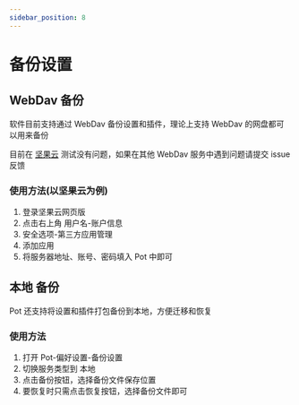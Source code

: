 ```yaml
---
sidebar_position: 8
---
```


# 备份设置

## WebDav 备份

软件目前支持通过 WebDav 备份设置和插件，理论上支持 WebDav 的网盘都可以用来备份

目前在 [坚果云](https://www.jianguoyun.com/) 测试没有问题，如果在其他 WebDav 服务中遇到问题请提交 issue 反馈

### 使用方法(以坚果云为例)

1. 登录坚果云网页版
2. 点击右上角 用户名-账户信息
3. 安全选项-第三方应用管理
4. 添加应用
5. 将服务器地址、账号、密码填入 Pot 中即可

## 本地 备份

Pot 还支持将设置和插件打包备份到本地，方便迁移和恢复

### 使用方法

1. 打开 Pot-偏好设置-备份设置
2. 切换服务类型到 本地
3. 点击备份按钮，选择备份文件保存位置
4. 要恢复时只需点击恢复按钮，选择备份文件即可

<div
  class="wwads-cn wwads-horizontal wwads-sticky"
  data-id="285"
  style={{ maxWidth: "230px" }}
></div>
